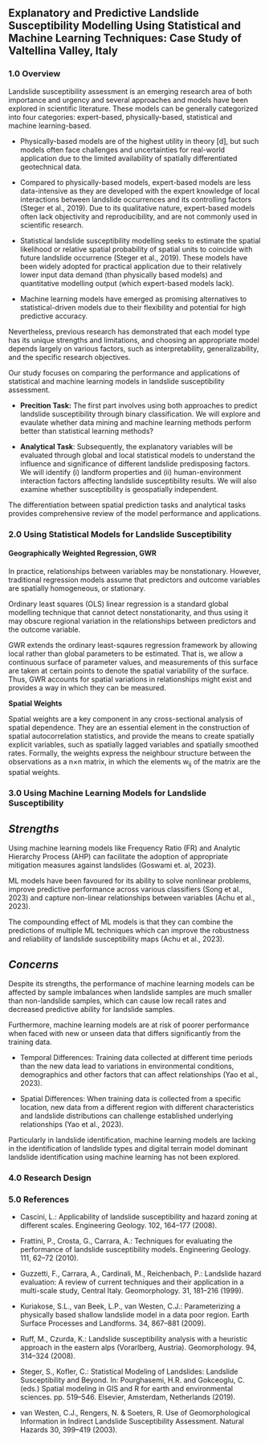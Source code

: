 ## Explanatory and Predictive Landslide Susceptibility Modelling Using Statistical and Machine Learning Techniques: Case Study of Valtellina Valley, Italy

### 1.0 Overview

Landslide susceptibility assessment is an emerging research area of both importance and urgency and several approaches and models have been explored in scientific literature. These models can be generally categorized into four categories: expert-based, physically-based, statistical and machine learning-based.

-   Physically-based models are of the highest utility in theory \[d\], but such models often face challenges and uncertainties for real-world application due to the limited availability of spatially differentiated geotechnical data.

-   Compared to physically-based models, expert-based models are less data-intensive as they are developed with the expert knowledge of local interactions between landslide occurrences and its controlling factors (Steger et al., 2019). Due to its qualitative nature, expert-based models often lack objectivity and reproducibility, and are not commonly used in scientific research.

-   Statistical landslide susceptibility modelling seeks to estimate the spatial likelihood or relative spatial probability of spatial units to coincide with future landslide occurrence (Steger et al., 2019). These models have been widely adopted for practical application due to their relatively lower input data demand (than physically based models) and quantitative modelling output (which expert-based models lack).

-   Machine learning models have emerged as promising alternatives to statistical-driven models due to their flexibility and potential for high predictive accuracy.

Nevertheless, previous research has demonstrated that each model type has its unique strengths and limitations, and choosing an appropriate model depends largely on various factors, such as interpretability, generalizability, and the specific research objectives.

Our study focuses on comparing the performance and applications of statistical and machine learning models in landslide susceptibility assessment.

-   **Precition Task:** The first part involves using both approaches to predict landslide susceptibility through binary classification. We will explore and evaulate whether data mining and machine learning methods perform better than statistical learning methods?

-   **Analytical Task**: Subsequently, the explanatory variables will be evaluated through global and local statistical models to understand the influence and significance of different landslide predisposing factors. We will identify (i) landform properties and (ii) human-environment interaction factors affecting landslide susceptibility results. We will also examine whether susceptibility is geospatially independent.

The differentiation between spatial prediction tasks and analytical tasks provides comprehensive review of the model performance and applications.

### 2.0 Using Statistical Models for Landslide Susceptibility

#### Geographically Weighted Regression, GWR

In practice, relationships between variables may be nonstationary. However, traditional regression models assume that predictors and outcome variables are spatially homogeneous, or stationary.

Ordinary least squares (OLS) linear regression is a standard global modelling technique that cannot detect nonstationarity, and thus using it may obscure regional variation in the relationships between predictors and the outcome variable.

GWR extends the ordinary least-sqaures regression framework by allowing local rather than global parameters to be estimated. That is, we allow a continuous surface of parameter values, and measurements of this surface are taken at certain points to denote the spatial variability of the surface. Thus, GWR accounts for spatial variations in relationships might exist and provides a way in which they can be measured. 

**Spatial Weights**

Spatial weights are a key component in any cross-sectional analysis of spatial dependence. They are an essential element in the construction of spatial autocorrelation statistics, and provide the means to create spatially explicit variables, such as spatially lagged variables and spatially smoothed rates. Formally, the weights express the neighbour structure between the observations as a n×n matrix, in which the elements w~ij~ of the matrix are the spatial weights.

### 3.0 Using Machine Learning Models for Landslide Susceptibility

## *Strengths*

Using machine learning models like Frequency Ratio (FR) and Analytic Hierarchy Process (AHP) can facilitate the adoption of appropriate mitigation measures against landslides (Goswami et. al, 2023).

ML models have been favoured for its ability to solve nonlinear problems, improve predictive performance across various classifiers (Song et al., 2023) and capture non-linear relationships between variables (Achu et al., 2023).

The compounding effect of ML models is that they can combine the predictions of multiple ML techniques which can improve the robustness and reliability of landslide susceptibility maps (Achu et al., 2023).

## *Concerns*

Despite its strengths, the performance of machine learning models can be affected by sample imbalances when landslide samples are much smaller than non-landslide samples, which can cause low recall rates and decreased predictive ability for landslide samples.

Furthermore, machine learning models are at risk of poorer performance when faced with new or unseen data that differs significantly from the training data.

-   Temporal Differences: Training data collected at different time periods than the new data lead to variations in environmental conditions, demographics and other factors that can affect relationships (Yao et al., 2023).

-   Spatial Differences: When training data is collected from a specific location, new data from a different region with different characteristics and landslide distributions can challenge established underlying relationships (Yao et al., 2023).

Particularly in landslide identification, machine learning models are lacking in the identification of landslide types and digital terrain model dominant landslide identification using machine learning has not been explored.

### 4.0 Research Design

### 5.0 References 

-   Cascini, L.: Applicability of landslide susceptibility and hazard zoning at different scales. Engineering Geology. 102, 164--177 (2008).

-   Frattini, P., Crosta, G., Carrara, A.: Techniques for evaluating the performance of landslide susceptibility models. Engineering Geology. 111, 62--72 (2010).

-   Guzzetti, F., Carrara, A., Cardinali, M., Reichenbach, P.: Landslide hazard evaluation: A review of current techniques and their application in a multi-scale study, Central Italy. Geomorphology. 31, 181--216 (1999).

-   Kuriakose, S.L., van Beek, L.P., van Westen, C.J.: Parameterizing a physically based shallow landslide model in a data poor region. Earth Surface Processes and Landforms. 34, 867--881 (2009).

-   Ruff, M., Czurda, K.: Landslide susceptibility analysis with a heuristic approach in the eastern alps (Vorarlberg, Austria). Geomorphology. 94, 314--324 (2008).

-   Steger, S., Kofler, C.: Statistical Modeling of Landslides: Landslide Susceptibility and Beyond. In: Pourghasemi, H.R. and Gokceoglu, C. (eds.) Spatial modeling in GIS and R for earth and environmental sciences. pp. 519--546. Elsevier, Amsterdam, Netherlands (2019).

-   van Westen, C.J., Rengers, N. & Soeters, R. Use of Geomorphological Information in Indirect Landslide Susceptibility Assessment. Natural Hazards 30, 399--419 (2003).  
